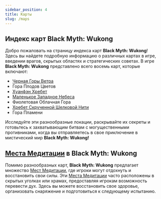 ```yaml
---
sidebar_position: 4
title: Карты
slug: /maps
---
```


## Индекс карт Black Myth: Wukong

Добро пожаловать на страницу индекса карт **Black Myth: Wukong**! Здесь вы найдете подробную информацию о различных картах в игре, введении врагов, скрытых областях и стратегических советах. В игре **Black Myth: Wukong** представлено всего восемь карт, которые включают:

- [Черная Горы Ветра](/docs/blackwindmountain)
- Гора Плодов Цветов
- [Хуанфэн Хребет](/docs/huangfeng-ridge)
- [Маленькое Западное Небеса](/docs/little-western-heaven)
- Фиолетовая Облачная Гора
- [Хребет Скрученной Шелковой Нити](/docs/coiled-silk-ridge)
- Гора Пламени

Исследуйте эти разнообразные локации, раскрывайте их секреты и готовьтесь к захватывающим битвам с могущественными противниками, когда вы отправляетесь в свое приключение в мистический мир **Black Myth: Wukong!**

## [Места Медитации](/docs/meditationspots) в Black Myth: Wukong

Помимо разнообразных карт, **Black Myth: Wukong** предлагает множество [Мест Медитации](/docs/meditationspots), где игроки могут отдохнуть и восстановить свои силы. Эти [Места Медитации](/docs/meditationspots) часто расположены в скрытых уголках или храмах, предоставляя игрокам возможность перевести дух. Здесь вы можете восстановить свое здоровье, организовать снаряжение и подготовиться к следующему испытанию.